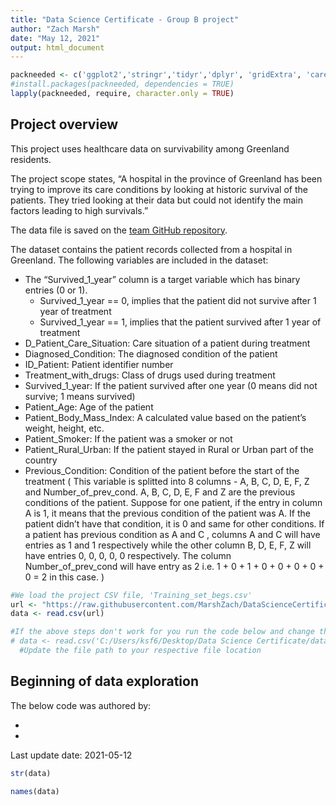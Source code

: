 ---
title: "Data Science Certificate - Group B project"
author: "Zach Marsh"
date: "May 12, 2021"
output: html_document
---

```{r packages, include=FALSE}
packneeded <- c('ggplot2','stringr','tidyr','dplyr', 'gridExtra', 'caret', 'pROC', "psych" , "moments", "janitor")
#install.packages(packneeded, dependencies = TRUE)
lapply(packneeded, require, character.only = TRUE)
```

## Project overview

This project uses healthcare data on survivability among Greenland residents.

The project scope states, "A hospital in the province of Greenland has been trying to improve its care conditions by looking at historic survival of the patients. They tried looking at their data but could not identify the main factors leading to high survivals."

The data file is saved on the [team GitHub repository](https://github.com/MarshZach/DataScienceCertificate-GroupB).

The dataset contains the patient records collected from a hospital in Greenland. The following variables are included in the dataset:

* The "Survived_1_year" column is a target variable which has binary entries (0 or 1).
    + Survived_1_year == 0, implies that the patient did not survive after 1 year of treatment
    + Survived_1_year == 1, implies that the patient survived after 1 year of treatment
* D_Patient_Care_Situation: Care situation of a patient during treatment
* Diagnosed_Condition: The diagnosed condition of the patient
* ID_Patient: Patient identifier number
* Treatment_with_drugs: Class of drugs used during treatment
* Survived_1_year: If the patient survived after one year (0 means did not survive; 1 means survived)
* Patient_Age: Age of the patient
* Patient_Body_Mass_Index: A calculated value based on the patient's weight, height, etc.
* Patient_Smoker: If the patient was a smoker or not
* Patient_Rural_Urban: If the patient stayed in Rural or Urban part of the country
* Previous_Condition: Condition of the patient before the start of the treatment ( This variable is splitted into 8 columns - A, B, C, D, E, F, Z and Number_of_prev_cond. A, B, C, D, E, F and Z are the previous conditions of the patient. Suppose for one patient, if the entry in column A is 1, it means that the previous condition of the patient was A. If the patient didn't have that condition, it is 0 and same for other conditions. If a patient has previous condition as A and C , columns A and C will have entries as 1 and 1 respectively while the other column B, D, E, F, Z will have entries 0, 0, 0, 0, 0 respectively. The column Number_of_prev_cond will have entry as 2 i.e. 1 + 0 + 1 + 0 + 0 + 0 + 0 + 0 = 2 in this case. )


```{r data, echo=FALSE}
#We load the project CSV file, 'Training_set_begs.csv'
url <- "https://raw.githubusercontent.com/MarshZach/DataScienceCertificate-GroupB/main/Training_set_begs.csv"
data <- read.csv(url)

#If the above steps don't work for you run the code below and change the path to a local copy of the CSV file
# data <- read.csv('C:/Users/ksf6/Desktop/Data Science Certificate/datascience/Team project/Training_set_begs.csv')
  #Update the file path to your respective file location
```

## Beginning of data exploration

The below code was authored by:

* <Name1>
* <Name2>

Last update date: 2021-05-12

```{r eda, echo=FALSE}
str(data)

names(data)
```

